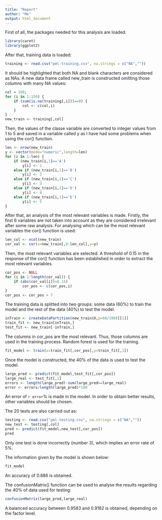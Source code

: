 ```yaml
---
title: "Report"
author: "Me"
output: html_document
---
```


First of all, the packages needed for this analysis are loaded.

```r
library(caret)
library(ggplot2)
```

After that, training data is loaded:

```r
training <- read.csv("pml-training.csv", na.strings = c("NA",""))
```

It should be highlighted that both NA and blank characters are considered as NAs. A new data frame called new_train is constructed omitting those columns with many NA values:

```r
col = 160;
for (i in 1:159) {
    if (sum(is.na(training[,i]))==0) {
        col <- c(col,i)
    }
}
new_train <- training[,col]
```

Then, the values of the classe variable are converted to integer values from 1 to 5 and saved in a variable called y as I have had some problems when using the cor() function.

```r
len <- nrow(new_train)
y <- vector(mode="numeric",length=len)
for (i in 1:len) {
    if (new_train[i,1]=='A')
        y[i] <- 1
    else if (new_train[i,1]=='B')
        y[i] <- 2
    else if (new_train[i,1]=='C')
        y[i] <- 3
    else if (new_train[i,1]=='D')
        y[i] <- 4
    else if (new_train[i,1]=='E')
        y[i] <- 5
}
```

After that, an analysis of the most relevant variables is made. Firstly, the first 6 variables are not taken into account as they are considered irrelevant after some raw analysis. For analysing which can be the most relevant variables the cor() function is used:

```r
len_col <- ncol(new_train)
cor_val <- cor(x=new_train[,8:len_col],y=y)
```

Then, the most relevant variables are selected. A threshold of 0.15 in the response of the cor() function has been established in order to extract the most relevant variables.

```r
cor_pos <- NULL
for (i in 1:length(cor_val)) {
    if (abs(cor_val[i])>0.15)
        cor_pos <- c(cor_pos,i)
}
cor_pos <- cor_pos + 7
```

The training data is splitted into two groups: some data (60%) to train the model and the rest of the data (40%) to test the model.

```r
inTrain <- createDataPartition(new_train$X,p=60/100)[[1]]
train_fit <- new_train[inTrain,]
test_fit <- new_train[-inTrain,]
```

The columns in cor_pos are the most relevant. Thus, those columns are used in the training process. Random forest is used for the training.

```r
fit_model <- train(x=train_fit[,cor_pos],y=train_fit[,1])
```

Once the model is constructed, the 40% of the data is used to test the model.

```r
large_pred <- predict(fit_model,test_fit[,cor_pos])
large_real <- test_fit[,1]
errors <- length(large_pred)-sum(large_pred==large_real)
error <- errors/length(large_pred)*100
```

An error of `r error`% is made in the model. In order to obtain better results, other variables should be chosen.

The 20 tests are also carried out as:

```r
testing <- read.csv("pml-testing.csv", na.strings = c("NA",""))
new_test <- testing[,col]
pred <- predict(fit_model,new_test[,cor_pos])
pred
```

Only one test is done incorrectly (number 3), which implies an error rate of 5%.

The information given by the model is shown below:

```r
fit_model
```

An accuracy of 0.886 is obtained.

The confusionMatrix() function can be used to analyse the results regarding the 40% of data used for testing:

```r
confusionMatrix(large_pred,large_real)
```

A balanced accuracy between 0.9583 and 0.9182 is obtained, depending on the factor level.
